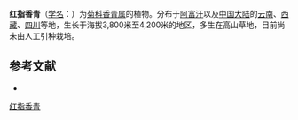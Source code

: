 {{Speciesbox
| name = 红指香青
| status = 
| status_system = 
| image =
| genus = Anaphalis
| species = rhododactyla
| authority = W. W. Smith
}}

'''红指香青'''（[[学名|学名]]：{{lang|la|''Anaphalis rhododactyla''}}）为[[菊科|菊科]][[香青属|香青属]]的植物。分布于[[阿富汗|阿富汗]]以及[[中国大陆|中国大陆]]的[[云南|云南]]、[[西藏|西藏]]、[[四川|四川]]等地，生长于海拔3,800米至4,200米的地区，多生在高山草地，目前尚未由人工引种栽培。

== 参考文献 ==
<div class="references-small">
* {{cite web| url =http://www.bioinfo.cn/db05/KmzwSpecies.php?action=view&id=3599| title =红指香青| work =《中国高等植物数据库全库》| publisher =中国科学院微生物研究所| author =昆明植物研究所| accessdate =2009-02-24| deadurl =yes| archiveurl =https://web.archive.org/web/20160305020701/http://www.bioinfo.cn/db05/KmzwSpecies.php?action=view&id=3599| archivedate =2016-03-05}}
</div>
{{Taxonbar|from=Q15226591}}

[[Category:香青属|红指香青]]


{{植物小作品}}